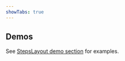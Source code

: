 ```yaml
---
showTabs: true
---
```


## Demos

See [StepsLayout demo section](/uilib/extensions/forms/extended-features/StepsLayout/StepsLayout/demos) for examples.
